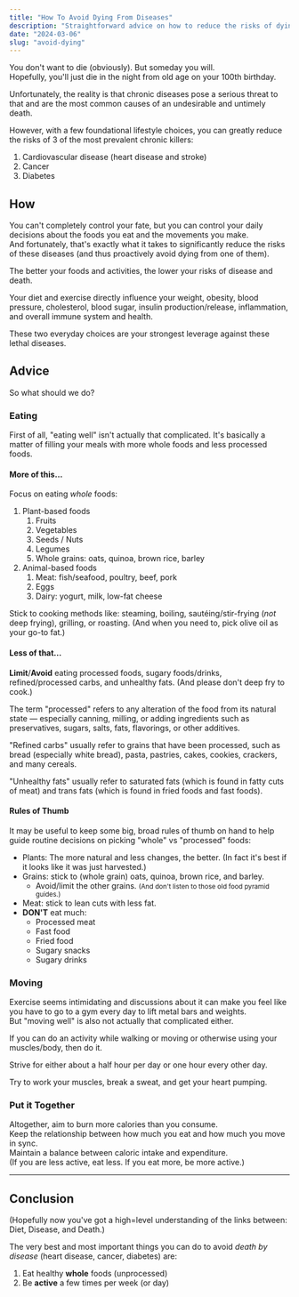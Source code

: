 ```yaml
---
title: "How To Avoid Dying From Diseases"
description: "Straightforward advice on how to reduce the risks of dying from the most common diseases."
date: "2024-03-06"
slug: "avoid-dying"
---
```


You don't want to die (obviously). But someday you will. <br />
Hopefully, you'll just die in the night from old age on your 100th birthday.

Unfortunately, the reality is that chronic diseases pose a serious threat to that and are the most common causes of an undesirable and untimely death.

However, with a few foundational lifestyle choices, you can greatly reduce the risks of 3 of the most prevalent chronic killers:

1. Cardiovascular disease (heart disease and stroke)
1. Cancer
1. Diabetes

## How

You can't completely control your fate, but you can control your daily decisions about the foods you eat and the movements you make. <br />
And fortunately, that's exactly what it takes to significantly reduce the risks of these diseases (and thus proactively avoid dying from one of them).

The better your foods and activities, the lower your risks of disease and death.

Your diet and exercise directly influence your weight, obesity, blood pressure, cholesterol, blood sugar, insulin production/release, inflammation, and overall immune system and health.

These two everyday choices are your strongest leverage against these lethal diseases.

## Advice

So what should we do?

### Eating

First of all, "eating well" isn't actually that complicated. It's basically a matter of filling your meals with more whole foods and less processed foods.

#### More of this…

Focus on eating _whole_ foods:

1. Plant-based foods
   1. Fruits
   1. Vegetables
   1. Seeds / Nuts
   1. Legumes
   1. Whole grains: oats, quinoa, brown rice, barley
1. Animal-based foods
   1. Meat: fish/seafood, poultry, beef, pork
   1. Eggs
   1. Dairy: yogurt, milk, low-fat cheese

Stick to cooking methods like: steaming, boiling, sautéing/stir-frying (_not_ deep frying), grilling, or roasting. (And when you need to, pick olive oil as your go-to fat.)

#### Less of that…

**Limit**/**Avoid** eating processed foods, sugary foods/drinks, refined/processed carbs, and unhealthy fats. (And please don't deep fry to cook.)

The term "processed" refers to any alteration of the food from its natural state — especially canning, milling, or adding ingredients such as preservatives, sugars, salts, fats, flavorings, or other additives.

"Refined carbs" usually refer to grains that have been processed, such as bread (especially white bread), pasta, pastries, cakes, cookies, crackers, and many cereals.

"Unhealthy fats" usually refer to saturated fats (which is found in fatty cuts of meat) and trans fats (which is found in fried foods and fast foods).

#### Rules of Thumb

It may be useful to keep some big, broad rules of thumb on hand to help guide routine decisions on picking "whole" vs "processed" foods:

- Plants: The more natural and less changes, the better. (In fact it's best if it looks like it was just harvested.)
- Grains: stick to (whole grain) oats, quinoa, brown rice, and barley.
  - Avoid/limit the other grains. <small>(And don't listen to those old food pyramid guides.)</small>
- Meat: stick to lean cuts with less fat.
- **DON'T** eat much:
  - Processed meat
  - Fast food
  - Fried food
  - Sugary snacks
  - Sugary drinks

### Moving

Exercise seems intimidating and discussions about it can make you feel like you have to go to a gym every day to lift metal bars and weights. <br />
But "moving well" is also not actually that complicated either.

If you can do an activity while walking or moving or otherwise using your muscles/body, then do it.

Strive for either about a half hour per day or one hour every other day.

Try to work your muscles, break a sweat, and get your heart pumping.

### Put it Together

Altogether, aim to burn more calories than you consume. <br />
Keep the relationship between how much you eat and how much you move in sync. <br />
Maintain a balance between caloric intake and expenditure. <br />
(If you are less active, eat less. If you eat more, be more active.)

---

## Conclusion

(Hopefully now you've got a high=level understanding of the links between: Diet, Disease, and Death.)

The very best and most important things you can do to avoid _death by disease_ (heart disease, cancer, diabetes) are:

1. Eat healthy **whole** foods (unprocessed)
1. Be **active** a few times per week (or day)
